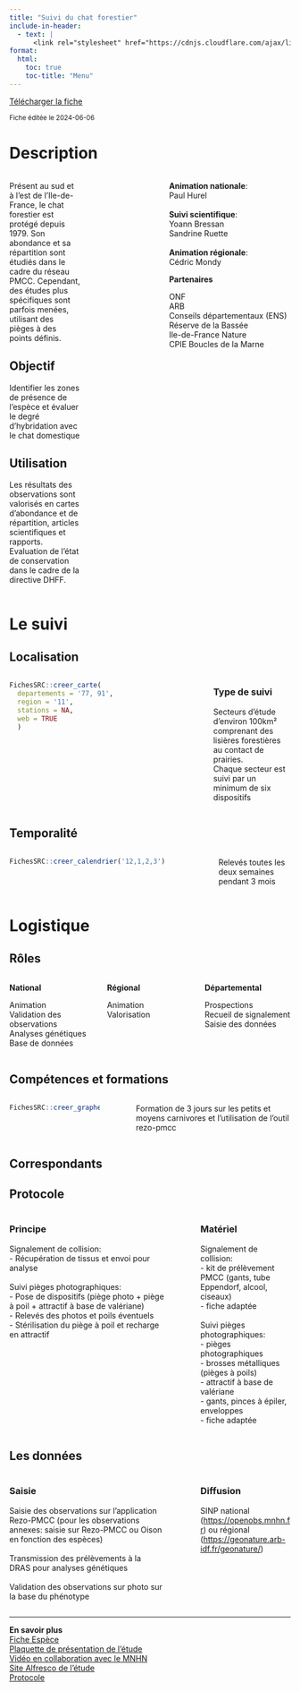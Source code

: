 ```yaml
---
title: "Suivi du chat forestier"
include-in-header:
  - text: |
      <link rel="stylesheet" href="https://cdnjs.cloudflare.com/ajax/libs/font-awesome/6.0.0-beta3/css/all.min.css">
format:
  html:
    toc: true
    toc-title: "Menu"
---
```


<a href="chat.xlsx" class="btn btn-primary" download>
  <i class="fas fa-file-arrow-down"></i> Télécharger la fiche
</a>

<small>Fiche éditée le 2024-06-06</small>

# Description

:::::::::::::: {.columns}
::: {.column width="7%"}
Présent au sud et à l’est de l’Ile-de-France, le chat forestier est protégé depuis 1979. Son abondance et sa répartition sont étudiés dans le cadre du réseau PMCC. Cependant, des études plus spécifiques sont parfois menées, utilisant des pièges à des points définis.


## Objectif

Identifier les zones de présence de l'espèce et évaluer le degré d'hybridation avec le chat domestique

## Utilisation

Les résultats des observations sont valorisés en cartes d’abondance et de répartition, articles scientifiques et rapports. Evaluation de l’état de conservation dans le cadre de la directive DHFF.
:::
::: {.column width="5%"}
:::
::: {.column width="25%"}


<b>Animation nationale</b>:<br>Paul Hurel<br><br><b>Suivi scientifique</b>:<br>Yoann Bressan<br>Sandrine Ruette<br><br><b>Animation régionale</b>:<br>Cédric Mondy

<b>Partenaires</b>

ONF<br>ARB<br>Conseils départementaux (ENS)<br>Réserve de la Bassée<br>Ile-de-France Nature<br>CPIE Boucles de la Marne
:::
::::::::::::::

# Le suivi

## Localisation
:::::::::::::: {.columns}
::: {.column width="67%"}

```r
FichesSRC::creer_carte(
  departements = '77, 91',
  region = '11',
  stations = NA,
  web = TRUE
  )
```

:::
:::{.column width="3%"}
:::
:::{.column width="30%"}
### Type de suivi
Secteurs d'étude d'environ 100km²  comprenant des lisières forestières au contact de prairies. <br>Chaque secteur est suivi par un minimum de six dispositifs
:::
::::::::::::::
## Temporalité
:::::::::::::: {.columns}
::: {.column width="67%"}


```r
FichesSRC::creer_calendrier('12,1,2,3')
```


:::
::: {.column width="5%"}
:::
::: {.column width="28%"}
Relevés toutes les deux semaines pendant 3 mois
:::
::::::::::::::

# Logistique

## Rôles
:::::::::::::: {.columns}
::: {.column width="33%"}
<b>National</b>

Animation<br>Validation des observations<br>Analyses génétiques<br>Base de données
:::
::: {.column width="33%"}
<b>Régional</b>

Animation<br>Valorisation
:::
::: {.column width="33%"}
<b>Départemental</b>

Prospections<br>Recueil de signalement<br>Saisie des données
:::
::::::::::::::

## Compétences et formations

:::::::::::::: {.columns}
::: {.column width="35%"}

```r
FichesSRC::creer_graphe_expertise('Maitrise', '1')
```


:::
::: {.column width="5%"}
:::
::: {.column width="60%"}
Formation de 3 jours sur les petits et moyens carnivores et l'utilisation de l'outil rezo-pmcc
:::
::::::::::::::


## Correspondants

## Protocole
:::::::::::::: {.columns}
::: {.column width="60%"}
### Principe

Signalement de collision:<br>- Récupération de tissus et envoi pour analyse<br><br>Suivi pièges photographiques:<br>- Pose de dispositifs (piège photo + piège à poil + attractif à base de valériane)<br>- Relevés des photos et poils éventuels<br>- Stérilisation du piège à poil et recharge en attractif
:::
::: {.column width="5%"}
:::
::: {.column width="35%"}
### Matériel

Signalement de collision:<br>- kit de prélèvement PMCC (gants, tube Eppendorf, alcool, ciseaux)<br>- fiche adaptée<br><br>Suivi pièges photographiques:<br>- pièges photographiques<br>- brosses métalliques (pièges à poils)<br>- attractif à base de valériane<br>- gants, pinces à épiler, enveloppes<br>- fiche adaptée
:::
::::::::::::::

## Les données

:::::::::::::: {.columns}
::: {.column width="60%"}
### Saisie

Saisie des observations sur l'application Rezo-PMCC (pour les observations annexes: saisie sur Rezo-PMCC ou Oison en fonction des espèces)<br><br>Transmission des prélèvements à la DRAS pour analyses génétiques<br><br>Validation des observations sur photo sur la base du phénotype
:::
::: {.column width="5%"}
:::
::: {.column width="35%"}
### Diffusion

SINP national (<a href='https://openobs.mnhn.fr'>https://openobs.mnhn.fr</a>) ou régional (<a href='https://geonature.arb-idf.fr/geonature/'>https://geonature.arb-idf.fr/geonature/</a>)
:::
::::::::::::::

<hr>

<div class="card">
  <b>En savoir plus</b><br>
  <a href="https://professionnels.ofb.fr/fr/doc-fiches-especes/chat-forestier-felis-silvestris-silvestris">Fiche Espèce</a><br>
  <a href="https://oai-gem.ofb.fr/exl-php/document-affiche/ofb_recherche_oai/OUVRE_DOC/49974?fic=doc00073302.pdf">Plaquette de présentation de l'étude</a><br>
  <a href="https://youtu.be/UopppCJfUHA?feature=shared">Vidéo en collaboration avec le MNHN</a><br>
  <a href="https://ged.ofb.fr/share/page/site/etude-chat-forestier-idf/dashboard">Site Alfresco de l'étude</a><br>
  <a href="https://ged.ofb.fr/share/s/sY4zG36QS1aDJ34fKNlrhw">Protocole</a><br>
  
</div>
